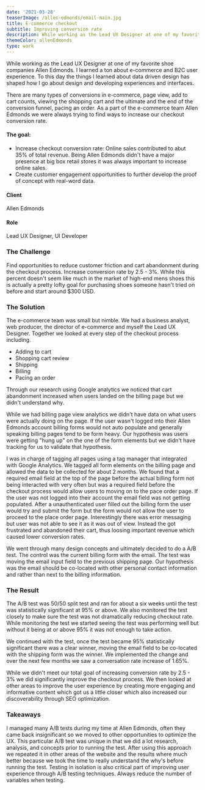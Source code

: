 ```yaml
---
date: '2021-03-28'
teaserImage: /allen-edmonds/email-main.jpg
title: E-commerce checkout
subtitle: Improving conversion rate
description: While working as the Lead UX Designer at one of my favorite shoe companies Allen Edmonds. I learned a ton about e-commerce and B2C user experience. To this day the things I learned about data driven design has shaped how I go about design and developing experiences and interfaces.
themeColor: allenEdmonds
type: work
---
```


<ProjectSection>

<SectionImage width="60%" margin="4" imgSrc="/allen-edmonds/email-main.jpg" alt="Challenge" />
<SectionContent margin="4">

While working as the Lead UX Designer at one of my favorite shoe companies Allen Edmonds. I learned a ton about e-commerce and B2C user experience. To this day the things I learned about data driven design has shaped how I go about design and developing experiences and interfaces.

There are many types of conversions in e-commerce, page view, add to cart counts, viewing the shopping cart and the ultimate and the end of the conversion funnel, pacing an order. As a part of the e-commerce team Allen Edmonds we were always trying to find ways to increase our checkout conversion rate.

<Flex>

<Box width="80%" marginRight="12">

#### The goal:

- Increase checkout conversion rate: Online sales contributed to abut 35% of total revenue. Being Allen Edmonds didn't have a major presence at big box retail stores it was always important to increase online sales.
- Create customer engagement opportunities to further develop the proof of concept with real-word data.

</Box>

<Box className="attributes">

#### Client

Allen Edmonds

#### Role

Lead UX Designer, UI Developer

</Box>
</Flex>
</SectionContent>



### The Challenge

<SectionImage margin="4" imgSrc="/challenge.png" alt="Challenge" />

<SectionContent margin="4">

Find opportunities to reduce customer friction and cart abandonment during the checkout process. Increase conversion rate by 2.5 - 3%. While this percent doesn't seem like much in the market of high-end mens shoes this is actually a pretty lofty goal for purchasing shoes someone hasn't tried on before and start around $300 USD.

</SectionContent>

### The Solution

<SectionImage width="100%" margin="4" imgSrc="/allen-edmonds/email-solutions.png" alt="Solution" />

<SectionContent margin="4">

The e-commerce team was small but nimble. We had a business analyst, web producer, the director of e-commerce and myself the Lead UX Designer. Together we looked at every step of the checkout process including.

- Adding to cart
- Shopping cart review
- Shipping
- Billing
- Pacing an order

</SectionContent>

<SectionImage width="80%" margin="4" imgSrc="/allen-edmonds/move-email.jpg" alt="Moving the email to the shipping page" />
<SectionContent margin="4">

Through our research using Google analytics we noticed that cart abandonment increased when users landed on the billing page but we didn't understand why.

While we had billing page view analytics we didn't have data on what users were actually doing on the page. If the user wasn't logged into their Allen Edmonds account billing forms would not auto populate and generally speaking billing pages tend to be form heavy. Our hypothesis was users were getting "hung up" on the one of the form elements but we didn't have tracking for us to validate that hypothesis.

I was in charge of tagging all pages using a tag manager that integrated with Google Analytics. We tagged all form elements on the billing page and allowed the data to be collected for about 2 months. We found that a required email field at the top of the page before the actual billing form not being interacted with very often but was a required field before the checkout process would allow users to moving on to the pace order page. If the user was not logged into their account the email field was not getting populated. After a unauthenticated user filled out the billing form the user would try and submit the form but the form would not allow the user to proceed to the place order page. Interestingly there was error messaging but user was not able to see it as  it was out of view. Instead the got frustrated and abandoned their cart, thus loosing important revenue which caused lower conversion rates.


We went through many design concepts and ultimately decided to do a A/B test. The control was the current billing form with the email. The test was moving the email input field to the previous shipping page. Our hypothesis was the email should be co-located with other personal contact information and rather than next to the billing information. 
</SectionContent>

### The Result

<SectionImage width="80%" margin="4" imgSrc="/allen-edmonds/email-result.png" alt="Email move result" />
<SectionContent margin="4">

The A/B test was 50/50 split test and ran for about a six weeks until the test was statistically significant at 95% or above. We also monitored the test closely to make sure the test was not dramatically reducing checkout rate. While monitoring the test we started seeing the test was performing well but without it being at or above 95% it was not enough to take action. 

We continued with the test, once the test became 95% statistically significant there was a clear winner, moving the email field to be co-located with the shipping form was the winner. We implemented the change and over the next few months we saw a conversation rate increase of 1.65%.

While we didn't meet our total goal of increasing conversion rate by 2.5 - 3% we did significantly improve the checkout process. We then looked at other areas to improve the user experience by creating more engaging and informative content which got us a little closer which also increased our discoverability through SEO optimization.

</SectionContent>


### Takeaways

<SectionContent margin="4">

I managed many A/B tests during my time at Allen Edmonds, often they came back insignificant so we moved to other opportunities to optimize the UX. This particular A/B test was unique in that we did a lot research, analysis,  and concepts prior to running the test. After using this approach we repeated it in other areas of the website and the results where much better because we took the time to really understand the why's before running the test. Testing in isolation is also critical part of improving user experience through A/B testing techniques. Always reduce the number of variables when testing.

</SectionContent>
</ProjectSection>